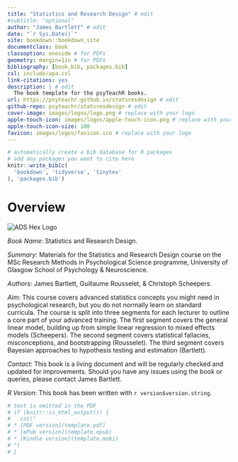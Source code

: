 ```yaml
--- 
title: "Statistics and Research Design" # edit
#subtitle: "optional" 
author: "James Bartlett" # edit
date: "`r Sys.Date()`"
site: bookdown::bookdown_site
documentclass: book
classoption: oneside # for PDFs
geometry: margin=1in # for PDFs
bibliography: [book.bib, packages.bib]
csl: include/apa.csl
link-citations: yes
description: | # edit
  The book template for the psyTeachR books.
url: https://psyteachr.github.io/statsresdesign # edit
github-repo: psyteachr/statsresdesign # edit
cover-image: images/logos/logo.png # replace with your logo
apple-touch-icon: images/logos/apple-touch-icon.png # replace with your logo
apple-touch-icon-size: 180
favicon: images/logos/favicon.ico # replace with your logo
---
```


```r
# automatically create a bib database for R packages
# add any packages you want to cite here
knitr::write_bib(c(
  'bookdown', 'tidyverse', 'tinytex'
), 'packages.bib')

```

# Overview {-}

<div class="small_right"><img src="images/logos/logo.png" 
     alt="ADS Hex Logo" /></div>

*Book Name*: Statistics and Research Design.

*Summary*: Materials for the Statistics and Research Design course on the MSc Research Methods in Psychological Science programme, University of Glasgow School of Psychology & Neuroscience.

*Authors*: James Bartlett, Guillaume Rousselet, & Christoph Scheepers. 

*Aim*: This course covers advanced statistics concepts you might need in psychological research, but you do not normally learn on standard curricula. The course is split into three segments for each lecturer to outline a core part of your advanced training. The first segment covers the general linear model, building up from simple linear regression to mixed effects models (Scheepers). The second segment covers statistical fallacies, misconceptions, and bootstrapping (Rousselet). The third segment covers Bayesian approaches to hypothesis testing and estimation (Bartlett). 

*Contact*: This book is a living document and will be regularly checked and updated for improvements. Should you have any issues using the book or queries, please contact James Bartlett.

*R Version*: This book has been written with `r version$version.string`. 

```r
# text is omitted in the PDF
# if (knitr::is_html_output()) {
#   cat("
# * [PDF version](template.pdf)
# * [ePub version](template.epub)
# * [Kindle version](template.mobi)
# ")
# }
```

